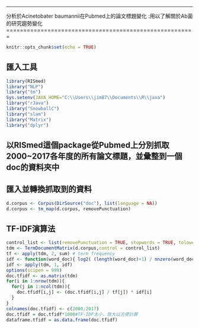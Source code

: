 
------------------------------------------------------
分析於Acinetobater baumannii在Pubmed上的論文標題變化
:用以了解關於Ab菌的研究趨勢變化
=======================================================

```{r setup, include=FALSE}
knitr::opts_chunk$set(echo = TRUE)
```

## 匯入工具

```{r}

library(RISmed)
library("NLP")
library("tm")
Sys.setenv(JAVA_HOME="C:\\Users\\jim87\\Documents\\R\\java")
library("rJava")
library("SnowballC")
library("slam")
library("Matrix")
library("dplyr")
```

## 以RISmed這個package從Pubmed上分別抓取2000~2017各年度的所有論文標題，並彙整到一個doc的資料夾中


## 匯入並轉換抓取到的資料

```{r}
d.corpus <- Corpus(DirSource("doc"), list(language = NA))
d.corpus <- tm_map(d.corpus, removePunctuation)
```
## TF-IDF演算法

```{r}
control_list <- list(removePunctuation = TRUE, stopwords = TRUE, tolower = TRUE)
tdm <- TermDocumentMatrix(d.corpus,control = control_list)
tf <- apply(tdm, 2, sum) # term frequency
idf <- function(word_doc){ log2( (length(word_doc)+1) / nnzero(word_doc) ) }
idf <- apply(tdm, 1, idf)
options(scipen = 999)
doc.tfidf <- as.matrix(tdm)
for(i in 1:nrow(tdm)){
  for(j in 1:ncol(tdm)){
    doc.tfidf[i,j] <- (doc.tfidf[i,j] / tf[j]) * idf[i]
  }
}
colnames(doc.tfidf) <- c(2000:2017)
doc.tfidf = doc.tfidf*1000#TF-IDF太小，放大以方便計算
dataframe.tfidf = as.data.frame(doc.tfidf)
```


